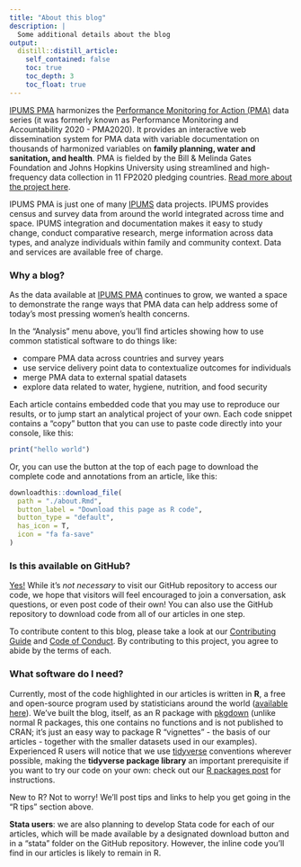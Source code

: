 ```yaml
---
title: "About this blog"
description: |
  Some additional details about the blog
output:
  distill::distill_article:
    self_contained: false
    toc: true
    toc_depth: 3
    toc_float: true
---
```


[IPUMS PMA](https://pma.ipums.org) harmonizes the [Performance Monitoring for Action (PMA)](https://www.pmadata.org/) data series (it was formerly known as Performance Monitoring and Accountability 2020 - PMA2020). It provides an interactive web dissemination system for PMA data with variable documentation on thousands of harmonized variables on **family planning, water and sanitation, and health**. PMA is fielded by the Bill & Melinda Gates Foundation and Johns Hopkins University using streamlined and high-frequency data collection in 11 FP2020 pledging countries. [Read more about the project here](https://pma.ipums.org/pma/about.shtml).

IPUMS PMA is just one of many [IPUMS](https://ipums.org/) data projects. IPUMS provides census and survey data from around the world integrated across time and space. IPUMS integration and documentation makes it easy to study change, conduct comparative research, merge information across data types, and analyze individuals within family and community context. Data and services are available free of charge.

### Why a blog?

As the data available at [IPUMS PMA](https://pma.ipums.org) continues to grow, we wanted a space to demonstrate the range ways that PMA data can help address some of today's most pressing women's health concerns. 

In the "Analysis" menu above, you'll find articles showing how to use common statistical software to do things like: 

  * compare PMA data across countries and survey years
  * use service delivery point data to contextualize outcomes for individuals
  * merge PMA data to external spatial datasets 
  * explore data related to water, hygiene, nutrition, and food security

Each article contains embedded code that you may use to reproduce our results, or to jump start an analytical project of your own. Each code snippet contains a "copy" button that you can use to paste code directly into your console, like this:

```r
print("hello world")
```

Or, you can use the button at the top of each page to download the complete code and annotations from an article, like this:

```r
downloadthis::download_file(
  path = "./about.Rmd",
  button_label = "Download this page as R code",
  button_type = "default",
  has_icon = T,
  icon = "fa fa-save"
)
```

### Is this available on GitHub?

[Yes!](https://github.com/matt-gunther/ipumsPMA.blog/) While it's *not necessary* to visit our GitHub repository to access our code, we hope that visitors will feel encouraged to join a conversation, ask questions, or even post code of their own! You can also use the GitHub repository to download code from all of our articles in one step.

To contribute content to this blog, please take a look at our [Contributing Guide](CONTRIBUTING.html) and [Code of Conduct](CODE_OF_CONDUCT.html). By contributing to this project, you agree to abide by the terms of each.

### What software do I need?

Currently, most of the code highlighted in our articles is written in **R**, a free and open-source program used by statisticians around the world ([available here](https://cran.r-project.org/)). We've built the blog, itself, as an R package with [pkgdown](https://pkgdown.r-lib.org/) (unlike normal R packages, this one contains no functions and is not published to CRAN; it's just an easy way to package R "vignettes" - the basis of our articles - together with the smaller datasets used in our examples). Experienced R users will notice that we use [tidyverse](https://tidyverse.tidyverse.org/) conventions wherever possible, making the **tidyverse package library** an important prerequisite if you want to try our code on your own: check out our [R packages post](articles/getPackages.html) for instructions.

New to R? Not to worry! We'll post tips and links to help you get going in the "R tips" section above.

**Stata users**: we are also planning to develop Stata code for each of our articles, which will be made available by a designated download button and in a "stata" folder on the GitHub repository. However, the inline code you'll find in our articles is likely to remain in R.
